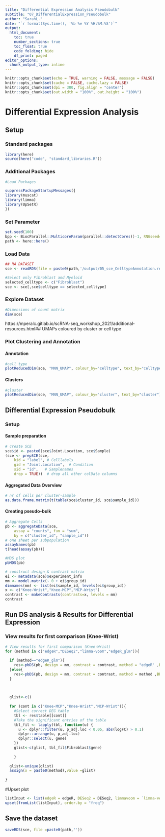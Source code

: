 ```yaml
---
title: "Differential Expression Analysis Pseudobulk"
subtitle: "07_DifferentialExpression_Pseudobulk"
author: "SarahL."
date: "`r format(Sys.time(), '%b %e %Y %H:%M:%S')`"
output: 
  html_document:
    toc: true
    number_sections: true   
    toc_float: true
    code_folding: hide
    df_print: paged
editor_options:
  chunk_output_type: inline
---
```


```r
knitr::opts_chunk$set(echo = TRUE, warning = FALSE, message = FALSE)
knitr::opts_chunk$set(cache = FALSE, cache.lazy = FALSE)
knitr::opts_chunk$set(dpi = 300, fig.align = "center")
knitr::opts_chunk$set(out.width = "100%", out.height = "100%")
```


# Differential Expression Analysis

## Setup

### Standard packages

```r
library(here)
source(here("code", "standard_libraries.R"))
```

### Additional Packages

```r
#Load Packages

suppressPackageStartupMessages({
library(muscat)
library(limma)
library(UpSetR)
})

```

### Set Parameter

```r
set.seed(100)
bpp <- BiocParallel::MulticoreParam(parallel::detectCores()-1, RNGseed=100)
path <- here::here()
```


### Load Data

```r
## RA DATASET
sce <- readRDS(file = paste0(path,'/output/05_sce_CelltypeAnnotation.rds'))

#Select only Fibroblast and Myeloid
selected_celltype <- c("Fibroblast")
sce <- sce[,sce$celltype == selected_celltype]

```

### Explore Dataset

```r
#Dimensions of count matrix
dim(sce)
```

https://mperalc.gitlab.io/scRNA-seq_workshop_2021/additional-resources.html## UMAPs coloured by cluster or cell type

### Plot Clustering and Annotation {.tabset}

#### Annotation

```r
#cell type
plotReducedDim(sce, "MNN_UMAP", colour_by="celltype", text_by="celltype") +labs(title="UMAP colored by Cell type ",subtitle = "UMAP of all integrated datasets")

```

#### Clusters

```r
#cluster
plotReducedDim(sce, "MNN_UMAP", colour_by="cluster", text_by="cluster") +labs(title="UMAP colored by clusters",subtitle = "UMAP of all integrated datasets")

```

## Differential Expression Pseudobulk

### Setup

#### Sample preparation

```r
# create SCE
sce$id <- paste0(sce$Joint.Location, sce$Sample)
(sce <- prepSCE(sce, 
    kid = "label", # Celllabels
    gid = "Joint.Location",  # Condition
    sid = "id",   # Samplenames
    drop = TRUE))  # drop all other colData columns
```

#### Aggregated Data Overview

```r
# nr of cells per cluster-sample
as.data.frame.matrix(t(table(sce$cluster_id, sce$sample_id)))
```


#### Creating pseudo-bulk

```r
# Aggregate Cells
pb <- aggregateData(sce,
    assay = "counts", fun = "sum",
    by = c("cluster_id", "sample_id"))
# one sheet per subpopulation
assayNames(pb)
t(head(assay(pb)))
```


```r
#MDS plot
pbMDS(pb)
```

```r
# construct design & contrast matrix
ei <- metadata(sce)$experiment_info
mm <- model.matrix(~ 0 + ei$group_id)
dimnames(mm) <- list(ei$sample_id, levels(ei$group_id))
x <- c("Knee-Wrist","Knee-MCP","MCP-Wrist")
contrast <- makeContrasts(contrasts=x, levels = mm)
contrast

```

## Run DS analysis & Results for Differential Expression

### View results for first comparison (Knee-Wrist)

```r
# View results for first comparison (Knee-Wrist)
for (method in c("edgeR","DESeq2","limma-voom","edgeR_glm")){
  
  if (method=="edgeR_glm"){
    res<-pbDS(pb, design = mm, contrast = contrast, method = "edgeR" ,BPPARAM =bpp, treat = TRUE)
  }else{
    res<-pbDS(pb, design = mm, contrast = contrast, method = method ,BPPARAM =bpp)
  }
  
  
  
  glist<-c()
  
  for (cont in c("Knee-MCP","Knee-Wrist","MCP-Wrist")){
    #Select correct DEG table
    tbl <- res$table[[cont]]
    #Take the significant entries of the table
    tbl_fil <- lapply(tbl, function(u) {
      u <- dplyr::filter(u, p_adj.loc < 0.05, abs(logFC) > 0.1)
      dplyr::arrange(u, p_adj.loc)
      dplyr::select(u, gene)
    })
    glist<-c(glist, tbl_fil$Fibroblast$gene)
    
    }
  
  glist<-unique(glist)
  assign(x = paste0(method),value =glist)
    
}

```

#Upset plot

```r
listInput <- list(edgeR = edgeR, DESeq2 = DESeq2, limmavoom = `limma-voom`, edgeRglm = edgeR_glm)
upset(fromList(listInput), order.by = "freq")
```


## Save the dataset

```r

saveRDS(sce, file =paste0(path,''))

```
